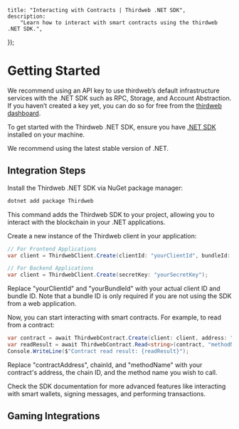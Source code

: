 
	title: "Interacting with Contracts | Thirdweb .NET SDK",
	description:
		"Learn how to interact with smart contracts using the thirdweb .NET SDK.",
});

# Getting Started

<Callout variant='info' title="Recommendation">

We recommend using an API key to use thirdweb’s default infrastructure services with the .NET SDK such as RPC, Storage, and Account Abstraction. If you haven’t created a key yet, you can do so for free from the [thirdweb dashboard](https://thirdweb.com/create-api-key).

</Callout>

To get started with the Thirdweb .NET SDK, ensure you have [.NET SDK](https://dotnet.microsoft.com/download) installed on your machine.

We recommend using the latest stable version of .NET.

## Integration Steps

<Steps>

<Step title=".NET Package Installation" >

Install the Thirdweb .NET SDK via NuGet package manager:

```bash
dotnet add package Thirdweb
```

This command adds the Thirdweb SDK to your project, allowing you to interact with the blockchain in your .NET applications.

</Step>
<Step title="Initialize Thirdweb Client" >

Create a new instance of the Thirdweb client in your application:

```csharp
// For Frontend Applications
var client = ThirdwebClient.Create(clientId: "yourClientId", bundleId: "yourBundleId");

// For Backend Applications
var client = ThirdwebClient.Create(secretKey: "yourSecretKey");
```

Replace "yourClientId" and "yourBundleId" with your actual client ID and bundle ID. Note that a bundle ID is only required if you are not using the SDK from a web application.

</Step>
<Step title="Interact with Smart Contracts" >

Now, you can start interacting with smart contracts. For example, to read from a contract:

```csharp
var contract = await ThirdwebContract.Create(client: client, address: "contractAddress", chain: chainId);
var readResult = await ThirdwebContract.Read<string>(contract, "methodName");
Console.WriteLine($"Contract read result: {readResult}");
```

Replace "contractAddress", chainId, and "methodName" with your contract's address, the chain ID, and the method name you wish to call.

</Step>
<Step title="Explore Advanced Features" >

Check the SDK documentation for more advanced features like interacting with smart wallets, signing messages, and performing transactions.

</Step>
</Steps>

## Gaming Integrations

<ArticleIconCard
	href="/dotnet/godot"
	icon={GraduationCap}
	title="Godot Integration"
/>

<ArticleIconCard
	href="/dotnet/unity"
	icon={GraduationCap}
	title="Unity Integration"
/>
